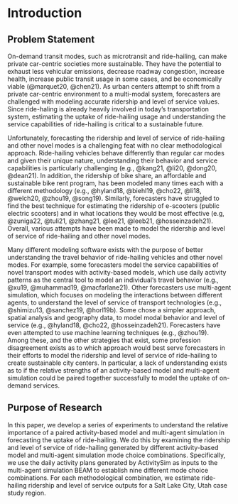 # Introduction {#intro}

## Problem Statement
On-demand transit modes, such as microtransit and ride-hailing, can make private car-centric societies more sustainable. They have the potential to exhaust less vehicular emissions, decrease roadway congestion, increase health, increase public transit usage in some cases, and be economically viable (@marquet20, @chen21). As urban centers attempt to shift from a private car-centric environment to a multi-modal system, forecasters are challenged with modeling accurate ridership and level of service values. Since ride-haling is already heavily involved in today's transportation system, estimating the uptake of ride-hailing usage and understanding the service capabilities of ride-hailing is critical to a sustainable future.

Unfortunately, forecasting the ridership and level of service of ride-hailing and other novel modes is a challenging feat with no clear methodological approach. Ride-hailing vehicles behave differently than regular car modes and given their unique nature, understanding their behavior and service capabilities is particularly challenging (e.g., @kang21, @li20, @dong20, @dean21). In addition, the ridership of bike share, an affordable and sustainable bike rent program, has been modeled many times each with a different methodology (e.g., @hyland18, @biehl19, @cho22, @li18, @welch20, @zhou19, @song19). Similarly, forecasters have struggled to find the best technique for estimating the ridership of e-scooters (public electric scooters) and in what locations they would be most effective (e.g, @zuniga22, @tuli21, @zhang21, @lee21, @leeb21, @hosseinzadeh21).  Overall, various attempts have been made to model the ridership and level of service of ride-hailing and other novel modes.

Many different modeling software exists with the purpose of better understanding the travel behavior of ride-hailing vehicles and other novel modes. For example, some forecasters model the service capabilities of novel transport modes with activity-based models, which use daily activity patterns as the central tool to model an individual’s travel behavior (e.g., @xu19, @muhammad19, @macfarlane21). Other forecasters use multi-agent simulation, which focuses on modeling the interactions between different agents, to understand the level of service of transport technologies (e.g., @shimizu13, @sanchez19, @horl19b). Some chose a simpler approach, spatial analysis and geography data, to model modal behavior and level of service (e.g., @hyland18, @cho22, @hosseinzadeh21). Forecasters have even attempted to use machine learning techniques (e.g., @zhou19). Among these, and the other strategies that exist, some profession disagreement exists as to which approach would best serve forecasters in their efforts to model the ridership and level of service of ride-hailing to create sustainable city centers. In particular, a lack of understanding exists as to if the relative strengths of an activity-based model and multi-agent simulation could be paired together successfully to model the uptake of on-demand services.

## Purpose of Research 
In this paper, we develop a series of experiments to understand the relative importance of a paired activity-based model and multi-agent simulation in forecasting the uptake of ride-hailing. We do this by examining the ridership and level of service of ride-hailing generated by different activity-based model and multi-agent simulation mode choice combinations. Specifically, we use the daily activity plans generated by ActivitySim as inputs to the multi-agent simulation BEAM to establish nine different mode choice combinations. For each methodological combination, we estimate ride-hailing ridership and level of service outputs for a Salt Lake City, Utah case study region.

